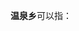 '''温泉乡'''可以指：
{{PRC admin/disambig|14/09/29/205/000|14/11/30/202/000|63/25/24/200/000}}
{{disambig|cat=三字中国乡名消歧义}}